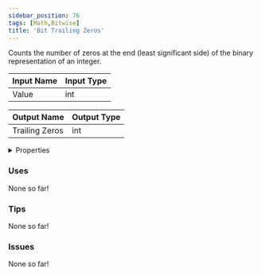 ```yaml
---
sidebar_position: 76
tags: [Math,Bitwise]
title: 'Bit Trailing Zeros'
---
```


Counts the number of zeros at the end (least significant side) of the binary representation of an integer.



<DocusaurusSvg />

| Input Name | Input Type |
|-----------|-----------|
| Value | int |

| Output Name | Output Type |
|-----------|-----------|
| Trailing Zeros | int |


<details>
  <summary>Properties</summary>
  <div>
    <div>
    <table>
      <thead>
        <tr>
          <th>Is beta required?</th>
          <th>No</th>
        </tr>
        <tr>
          <th>Is this chip a trolling risk?</th>
          <th>No</th>
        </tr>
        <tr>
          <th>Is this chip a role assignment risk?</th>
          <th>No</th>
        </tr>
        <tr>
          <th>Chip UUID</th>
          <th>773d361e-3761-497b-9dec-b5e5313a5a2c</th>
        </tr>
        <tr>
          <th>Room availability</th>
          <th>Available everywhere</th>
        </tr>
      </thead>
    </table>
    </div>
  </div>
</details>

### Uses

None so far!

### Tips

None so far!

### Issues

None so far!